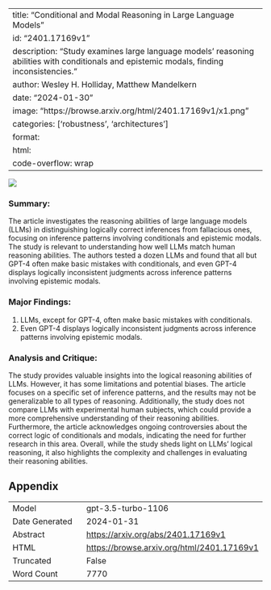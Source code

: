 
---
title: "Conditional and Modal Reasoning in Large Language Models"
id: "2401.17169v1"
description: "Study examines large language models' reasoning abilities with conditionals and epistemic modals, finding inconsistencies."
author: Wesley H. Holliday, Matthew Mandelkern
date: "2024-01-30"
image: "https://browse.arxiv.org/html/2401.17169v1/x1.png"
categories: ['robustness', 'architectures']
format:
  html:
    code-overflow: wrap
---

![](https://browse.arxiv.org/html/2401.17169v1/x1.png)

### Summary:
The article investigates the reasoning abilities of large language models (LLMs) in distinguishing logically correct inferences from fallacious ones, focusing on inference patterns involving conditionals and epistemic modals. The study is relevant to understanding how well LLMs match human reasoning abilities. The authors tested a dozen LLMs and found that all but GPT-4 often make basic mistakes with conditionals, and even GPT-4 displays logically inconsistent judgments across inference patterns involving epistemic modals.

### Major Findings:
1. LLMs, except for GPT-4, often make basic mistakes with conditionals.
2. Even GPT-4 displays logically inconsistent judgments across inference patterns involving epistemic modals.

### Analysis and Critique:
The study provides valuable insights into the logical reasoning abilities of LLMs. However, it has some limitations and potential biases. The article focuses on a specific set of inference patterns, and the results may not be generalizable to all types of reasoning. Additionally, the study does not compare LLMs with experimental human subjects, which could provide a more comprehensive understanding of their reasoning abilities. Furthermore, the article acknowledges ongoing controversies about the correct logic of conditionals and modals, indicating the need for further research in this area. Overall, while the study sheds light on LLMs' logical reasoning, it also highlights the complexity and challenges in evaluating their reasoning abilities.

## Appendix

|          |          |
|----------|----------|
| Model     | gpt-3.5-turbo-1106       |
| Date Generated     | 2024-01-31       |
| Abstract | [https://arxiv.org/abs/2401.17169v1](https://arxiv.org/abs/2401.17169v1)        |
| HTML     | [https://browse.arxiv.org/html/2401.17169v1](https://browse.arxiv.org/html/2401.17169v1)       |
| Truncated       | False       |
| Word Count       | 7770       |